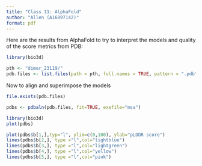 ```yaml
---
title: "Class 11: AlphaFold"
author: "Allen (A16897142)"
format: pdf
---
```


Here are the results from AlphaFold to try to interpret the models and quality of the score metrics from PDB:

```r
library(bio3d)

pth <- "dimer_23119/"
pdb.files <- list.files(path = pth, full.names = TRUE, pattern = ".pdb")
```

Now to align and superimpose the models
```r
file.exists(pdb.files)
```
```r
pdbs <- pdbaln(pdb.files, fit=TRUE, exefile="msa")
```
```r
library(bio3d)
plot(pdbs)
```

```r
plot(pdbs$b[1,],typ="l", ylim=c(0,100), ylab="pLDDR score")
lines(pdbs$b[2,], type ="l",col="lightblue")
lines(pdbs$b[3,], type ="l",col="lightgreen")
lines(pdbs$b[4,], type ="l",col="yellow")
lines(pdbs$b[5,], type ="l",col="pink")
```


